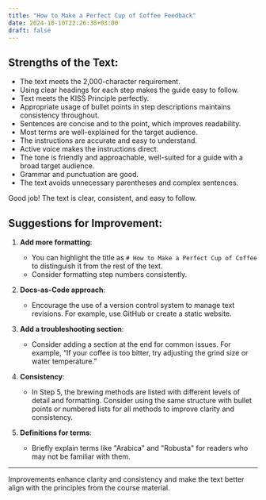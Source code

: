 ```yaml
---
title: "How to Make a Perfect Cup of Coffee Feedback"
date: 2024-10-10T22:26:38+03:00
draft: false
---
```


## Strengths of the Text:

- The text meets the 2,000-character requirement.
- Using clear headings for each step makes the guide easy to follow. 
- Text meets the KISS Principle perfectly.
- Appropriate usage of bullet points in step descriptions maintains consistency throughout.
- Sentences are concise and to the point, which improves readability.
- Most terms are well-explained for the target audience.
- The instructions are accurate and easy to understand.
- Active voice makes the instructions direct.
- The tone is friendly and approachable, well-suited for a guide with a broad target audience.
- Grammar and punctuation are good.
- The text avoids unnecessary parentheses and complex sentences.

Good job! The text is clear, consistent, and easy to follow. 

## Suggestions for Improvement:

1. **Add more formatting**:
   - You can highlight the title as `# How to Make a Perfect Cup of Coffee` to distinguish it from the rest of the text.
   - Consider formatting step numbers consistently.
   
2. **Docs-as-Code approach**:
   - Encourage the use of a version control system to manage text revisions. For example, use GitHub or create a static website.

3. **Add a troubleshooting section**:
   - Consider adding a section at the end for common issues. For example, “If your coffee is too bitter, try adjusting the grind size or water temperature.”

4. **Consistency**:
   - In Step 5, the brewing methods are listed with different levels of detail and formatting. Consider using the same structure with bullet points or numbered lists for all methods to improve clarity and consistency.

5. **Definitions for terms**:
   - Briefly explain terms like "Arabica" and "Robusta" for readers who may not be familiar with them.

---

Improvements enhance clarity and consistency and make the text better align with the principles from the course material.